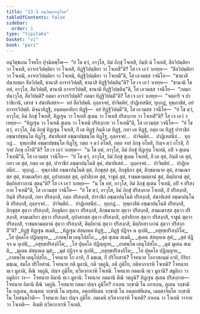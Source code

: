 ```yaml
---
title: "13.1 อนุวิชฺชกอนุโยค"
tableOfContents: false
sidebar:
  order: 1
type: "tipitaka"
basket: "vi"
book: "pari"
---
```



<DynamicBreadcrumb />

<Division number="360" book="pari">

<Paragraph number="1792" book="pari">
อนุวิชฺชเกน โจทโก ปุจฺฉิตพฺโพ—  “ยํ โข ตฺวํ, อาวุโส, อิมํ ภิกฺขุํ โจเทสิ, กิมฺหิ นํ โจเทสิ, สีลวิปตฺติยา วา โจเทสิ, อาจารวิปตฺติยา วา โจเทสิ, ทิฏฺฐิวิปตฺติยา วา โจเทสี”ติ? โส เจ เอวํ วเทยฺย—  “สีลวิปตฺติยา วา โจเทมิ, อาจารวิปตฺติยา วา โจเทมิ, ทิฏฺฐิวิปตฺติยา วา โจเทมี”ติ, โส เอวมสฺส วจนีโย—  “ชานาสิ ปนายสฺมา สีลวิปตฺติํ, ชานาสิ อาจารวิปตฺติํ, ชานาสิ ทิฏฺฐิวิปตฺตินฺ”ติ? โส เจ เอวํ วเทยฺย—  “ชานามิ โข อหํ, อาวุโส, สีลวิปตฺติํ, ชานามิ อาจารวิปตฺติํ, ชานามิ ทิฏฺฐิวิปตฺตินฺ”ติ, โส เอวมสฺส วจนีโย—  “กตมา ปนาวุโส, สีลวิปตฺติ? กตมา อาจารวิปตฺติ? กตมา ทิฏฺฐิวิปตฺตี”ติ? โส เจ เอวํ วเทยฺย—  “จตฺตาริ จ ปาราชิกานิ, เตรส จ สํฆาทิเสสา—  อยํ สีลวิปตฺติ. ถุลฺลจฺจยํ, ปาจิตฺติยํ, ปาฏิเทสนียํ, ทุกฺกฏํ, ทุพฺภาสิตํ, อยํ อาจารวิปตฺติ. มิจฺฉาทิฏฺฐิ, อนฺตคฺคาหิกา ทิฏฺฐิ—  อยํ ทิฏฺฐิวิปตฺตี”ติ, โส เอวมสฺส วจนีโย—  “ยํ โข ตฺวํ, อาวุโส, อิมํ ภิกฺขุํ โจเทสิ, ทิฏฺเฐน วา โจเทสิ สุเตน วา โจเทสิ ปริสงฺกาย วา โจเทสี”ติ? โส เจ เอวํ วเทยฺย—  “ทิฏฺเฐน วา โจเทมิ สุเตน วา โจเทมิ ปริสงฺกาย วา โจเทมี”ติ, โส เอวมสฺส วจนีโย—  “ยํ โข ตฺวํ, อาวุโส, อิมํ ภิกฺขุํ ทิฏฺเฐน โจเทสิ, กิํ เต ทิฏฺฐํ กินฺติ เต ทิฏฺฐํ, กทา เต ทิฏฺฐํ, กตฺถ เต ทิฏฺฐํ ปาราชิกํ อชฺฌาปชฺชนฺโต ทิฏฺโฐ, สํฆาทิเสสํ อชฺฌาปชฺชนฺโต ทิฏฺโฐ, ถุลฺลจฺจยํ…  ปาจิตฺติยํ…  ปาฏิเทสนียํ…  ทุกฺกฏํ…  ทุพฺภาสิตํ อชฺฌาปชฺชนฺโต ทิฏฺโฐ, กตฺถ จ ตฺวํ อโหสิ, กตฺถ จายํ ภิกฺขุ อโหสิ, กิญฺจ ตฺวํ กโรสิ, กิํ จายํ ภิกฺขุ กโรตี”ติ? โส เจ เอวํ วเทยฺย—  “น โข อหํ, อาวุโส, อิมํ ภิกฺขุํ ทิฏฺเฐน โจเทมิ, อปิ จ สุเตน โจเทมี”ติ, โส เอวมสฺส วจนีโย—  “ยํ โข ตฺวํ, อาวุโส, อิมํ ภิกฺขุํ สุเตน โจเทสิ, กิํ เต สุตํ, กินฺติ เต สุตํ, กทา เต สุตํ, กตฺถ เต สุตํ, ปาราชิกํ อชฺฌาปนฺโนติ สุตํ, สํฆาทิเสสํ…  ถุลฺลจฺจยํ…  ปาจิตฺติยํ…  ปาฏิเทสนียํ…  ทุกฺกฏํ…  ทุพฺภาสิตํ อชฺฌาปนฺโนติ สุตํ, ภิกฺขุสฺส สุตํ, ภิกฺขุนิยา สุตํ, สิกฺขมานาย สุตํ, สามเณรสฺส สุตํ, สามเณริยา สุตํ, อุปาสกสฺส สุตํ, อุปาสิกาย สุตํ, ราชูนํ สุตํ, ราชมหามตฺตานํ สุตํ, ติตฺถิยานํ สุตํ, ติตฺถิยสาวกานํ สุตนฺ”ติ? โส เจ เอวํ วเทยฺย—  “น โข อหํ, อาวุโส, อิมํ ภิกฺขุํ สุเตน โจเทมิ, อปิ จ ปริสงฺกาย โจเทมี”ติ, โส เอวมสฺส วจนีโย—  “ยํ โข ตฺวํ, อาวุโส, อิมํ ภิกฺขุํ ปริสงฺกาย โจเทสิ, กิํ ปริสงฺกสิ, กินฺติ ปริสงฺกสิ, กทา ปริสงฺกสิ, กตฺถ ปริสงฺกสิ, ปาราชิกํ อชฺฌาปนฺโนติ ปริสงฺกสิ, สํฆาทิเสสํ อชฺฌาปนฺโนติ ปริสงฺกสิ, ถุลฺลจฺจยํ…  ปาจิตฺติยํ…  ปาฏิเทสนียํ…  ทุกฺกฏํ…  ทุพฺภาสิตํ อชฺฌาปนฺโนติ ปริสงฺกสิ, ภิกฺขุสฺส สุตฺวา ปริสงฺกสิ, ภิกฺขุนิยา สุตฺวา ปริสงฺกสิ, สิกฺขมานาย สุตฺวา ปริสงฺกสิ, สามเณรสฺส สุตฺวา ปริสงฺกสิ, สามเณริยา สุตฺวา ปริสงฺกสิ, อุปาสกสฺส สุตฺวา ปริสงฺกสิ, อุปาสิกาย สุตฺวา ปริสงฺกสิ, ราชูนํ สุตฺวา ปริสงฺกสิ, ราชมหามตฺตานํ สุตฺวา ปริสงฺกสิ, ติตฺถิยานํ สุตฺวา ปริสงฺกสิ, ติตฺถิยสาวกานํ สุตฺวา ปริสงฺกสี”ติ?
</Paragraph>

</Division>
<Division number="361" book="pari">

<Paragraph number="1793" type="verses" book="pari">
_ทิฏฺฐํ ทิฏฺเฐน สเมติ,_  
_ทิฏฺเฐน สํสนฺทเต ทิฏฺฐํ;_  
_ทิฏฺฐํ ปฏิจฺจ น อุเปติ,_  
_อสุทฺธปริสงฺกิโต;_  
_โส ปุคฺคโล ปฏิญฺญาย,_  
_กาตพฺโพ เตนุโปสโถ._  

</Paragraph>

<Paragraph number="1794" type="verses" book="pari">
_สุตํ สุเตน สเมติ,_  
_สุเตน สํสนฺทเต สุตํ;_  
_สุตํ ปฏิจฺจ น อุเปติ,_  
_อสุทฺธปริสงฺกิโต;_  
_โส ปุคฺคโล ปฏิญฺญาย,_  
_กาตพฺโพ เตนุโปสโถ._  

</Paragraph>

<Paragraph number="1795" type="verses" book="pari">
_มุตํ มุเตน สเมติ,_  
_มุเตน สํสนฺทเต มุตํ;_  
_มุตํ ปฏิจฺจ น อุเปติ,_  
_อสุทฺธปริสงฺกิโต;_  
_โส ปุคฺคโล ปฏิญฺญาย,_  
_กาตพฺโพ เตนุโปสโถ._  

</Paragraph>

</Division>
<Division number="362" book="pari">

<Paragraph number="1796" book="pari">
โจทนาย โก อาทิ, กิํ มชฺเฌ, กิํ ปริโยสานํ? โจทนาย โอกาสกมฺมํ อาทิ, กิริยา มชฺเฌ, สมโถ ปริโยสานํ. โจทนาย กติ มูลานิ, กติ วตฺถูนิ, กติ ภูมิโย, กติหากาเรหิ โจเทติ? โจทนาย ทฺเว มูลานิ, ตีณิ วตฺถูนิ, ปญฺจ ภูมิโย, ทฺวีหากาเรหิ โจเทติ. โจทนาย กตมานิ ทฺเว มูลานิ? สมูลิกา วา อมูลิกา วา—  โจทนาย อิมานิ ทฺเว มูลานิ. โจทนาย กตมานิ ตีณิ วตฺถูนิ? ทิฏฺเฐน สุเตน ปริสงฺกาย—  โจทนาย อิมานิ ตีณิ วตฺถูนิ. โจทนาย กตมา ปญฺจ ภูมิโย? กาเลน วกฺขามิ โน อกาเลน, ภูเตน วกฺขามิ โน อภูเตน, สเณฺหน วกฺขามิ โน ผรุเสน, อตฺถสํหิเตน วกฺขามิ โน อนตฺถสํหิเตน, เมตฺตาจิตฺโต วกฺขามิ โน โทสนฺตโรติ—  โจทนาย อิมา ปญฺจ ภูมิโย.
</Paragraph>

<Paragraph number="1797" book="pari">
กตเมหิ ทฺวีหากาเรหิ โจเทติ? กาเยน วา โจเทติ วาจาย วา โจเทติ—  อิเมหิ ทฺวีหากาเรหิ โจเทติ.
</Paragraph>
</Division>